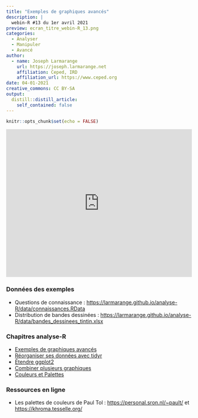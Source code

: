 ```yaml
---
title: "Exemples de graphiques avancés"
description: |
  webin-R #13 du 1er avril 2021
preview: ecran_titre_webin-R_13.png
categories:
  - Analyser
  - Manipuler
  - Avancé
author:
  - name: Joseph Larmarange
    url: https://joseph.larmarange.net
    affiliation: Ceped, IRD
    affiliation_url: https://www.ceped.org
date: 04-01-2021
creative_commons: CC BY-SA
output:
  distill::distill_article:
    self_contained: false
---
```



```r
knitr::opts_chunk$set(echo = FALSE)
```


<iframe width="100%" height="400" src=https://www.youtube.com/embed/5sD4Z8bTlMM" frameborder="0" allow="accelerometer; autoplay; clipboard-write; encrypted-media; gyroscope; picture-in-picture" allowfullscreen></iframe>

### Données des exemples

- Questions de connaissance : <https://larmarange.github.io/analyse-R/data/connaissances.RData>
- Distribution de bandes dessinées : <https://larmarange.github.io/analyse-R/data/bandes_dessinees_tintin.xlsx>

### Chapitres analyse-R

- [Exemples de graphiques avancés](https://larmarange.github.io/analyse-R/exemples-graphiques-avances.html)
- [Réorganiser ses données avec tidyr](https://larmarange.github.io/analyse-R/reorganiser-ses-donnees-avec-tidyr.html)
- [Étendre ggplot2](https://larmarange.github.io/analyse-R/etendre-ggplot2.html)
- [Combiner plusieurs graphiques](https://larmarange.github.io/analyse-R/combiner-plusieurs-graphiques.html)
- [Couleurs et Palettes](https://larmarange.github.io/analyse-R/couleurs.html)

### Ressources en ligne

- Les palettes de couleurs de Paul Tol : <https://personal.sron.nl/~pault/> et <https://khroma.tesselle.org/>
